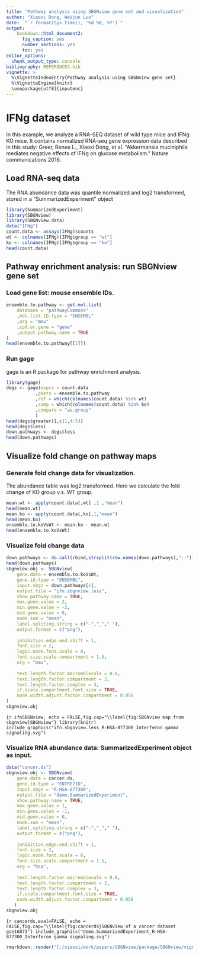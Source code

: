 ```yaml
---
title: "Pathway analysis using SBGNview gene set and visualization"
author: "Xiaoxi Dong, Weijun Luo"
date:  "`r format(Sys.time(), '%d %B, %Y')`"
output: 
    bookdown::html_document2:
      fig_caption: yes
      number_sections: yes
      toc: yes
editor_options: 
  chunk_output_type: console
bibliography: REFERENCES.bib
vignette: >
  %\VignetteIndexEntry{Pathway analysis using SBGNview gene set}
  %\VignetteEngine{knitr}
  \usepackage[utf8]{inputenc}
---
```


# IFNg dataset

In this example, we analyze a RNA-SEQ dataset of wild type mice and IFNg KO mice. It contains normalized RNA-seq gene expression data described in this study: Greer, Renee L., Xiaoxi Dong, et al. "Akkermansia muciniphila mediates negative effects of IFNg on glucose metabolism." Nature communications 2016.

## Load RNA-seq data
The RNA abundance data was quantile normalized and log2 transformed, stored in a "SummarizedExperiment" object

```r
library(SummarizedExperiment)
library(SBGNview)
library(SBGNview.data)
data("IFNg")
count.data <- assays(IFNg)$counts
wt <- colnames(IFNg)[IFNg$group == "wt"]
ko <- colnames(IFNg)[IFNg$group == "ko"]
head(count.data)

```

## Pathway enrichment analysis: run SBGNview gene set
### Load gene list: mouse ensemble IDs.
```r
ensemble.to.pathway <- get.mol.list(
    database = "pathwayCommons"
    ,mol.list.ID.type = "ENSEMBL"
    ,org = "mmu"
    ,cpd.or.gene = "gene"
    ,output.pathway.name = TRUE
)
head(ensemble.to.pathway[[2]])
```


### Run gage
gage is an R package for pathway enrichment analysis.
```r
library(gage)
degs <- gage(exprs = count.data
           ,gsets = ensemble.to.pathway
           ,ref = which(colnames(count.data) %in% wt)
           ,samp = which(colnames(count.data) %in% ko)
           ,compare = "as.group"
           )
head(degs$greater)[,c(1,4:5)]
head(degs$less)
down.pathways <- degs$less
head(down.pathways)
```

## Visualize fold change on pathway maps
### Generate fold change data for visualization.
The abundance table was log2 transformed. Here we calculate the fold change of KO group v.s. WT group. 
```r
mean.wt <- apply(count.data[,wt] ,1 ,"mean")
head(mean.wt)
mean.ko <- apply(count.data[,ko],1,"mean")
head(mean.ko)
ensemble.to.koVsWt <- mean.ko - mean.wt
head(ensemble.to.koVsWt)
```



### Visualize fold change data
```r

down.pathways <- do.call(rbind,strsplit(row.names(down.pathways),"::"))[,1]
head(down.pathways)
sbgnview.obj <- SBGNview(
    gene.data = ensemble.to.koVsWt,
    gene.id.type = "ENSEMBL",
    input.sbgn = down.pathways[1],
    output.file = "ifn.sbgnview.less",
    show.pathway.name = TRUE,
    max.gene.value = 2,
    min.gene.value = -2,
    mid.gene.value = 0,
    node.sum = "mean",
    label.spliting.string = c("-","_"," "), 
    output.format = c("png"),
    
    inhibition.edge.end.shift = 1,
    font.size = 2,
    logic.node.font.scale = 6,
    font.size.scale.compartment = 1.5,
    org = "mmu",
    
    text.length.factor.macromolecule = 0.8,
    text.length.factor.compartment = 2,
    text.length.factor.complex = 3,
    if.scale.compartment.font.size = TRUE,
    node.width.adjust.factor.compartment = 0.058 
)
sbgnview.obj
```
```{r ifnSBGNview, echo = FALSE,fig.cap="\\label{fig:SBGNview map from sbgnview}SBGNview"}
library(knitr)
include_graphics("ifn.sbgnview.less_R-HSA-877300_Interferon gamma signaling.svg")
```




### Visualize RNA abundance data: SummarizedExperiment object as input.
```r
data("cancer.ds")
sbgnview.obj <- SBGNview(
    gene.data = cancer.ds,
    gene.id.type = "ENTREZID",
    input.sbgn = "R-HSA-877300",
    output.file = "demo.SummarizedExperiment",
    show.pathway.name = TRUE,
    max.gene.value = 1,
    min.gene.value = -1,
    mid.gene.value = 0,
    node.sum = "mean",
    label.spliting.string = c("-","_"," "), 
    output.format = c("png"),
    
    inhibition.edge.end.shift = 1,
    font.size = 2,
    logic.node.font.scale = 6,
    font.size.scale.compartment = 1.5,
    org = "hsa",
    
    text.length.factor.macromolecule = 0.8,
    text.length.factor.compartment = 2,
    text.length.factor.complex = 3,
    if.scale.compartment.font.size = TRUE,
    node.width.adjust.factor.compartment = 0.058 
   )
sbgnview.obj

```
```{r cancerds,eval=FALSE, echo = FALSE,fig.cap="\\label{fig:cancerds}SBGNview of a cancer dataset gse16873"}
include_graphics("demo.SummarizedExperiment_R-HSA-877300_Interferon gamma signaling.svg")
```


``` r
rmarkdown::render("C:/xiaoxi/work/papers/SBGNview/package/SBGNview/vignettes/pathway.enrichment.analysis.Rmd")
```
